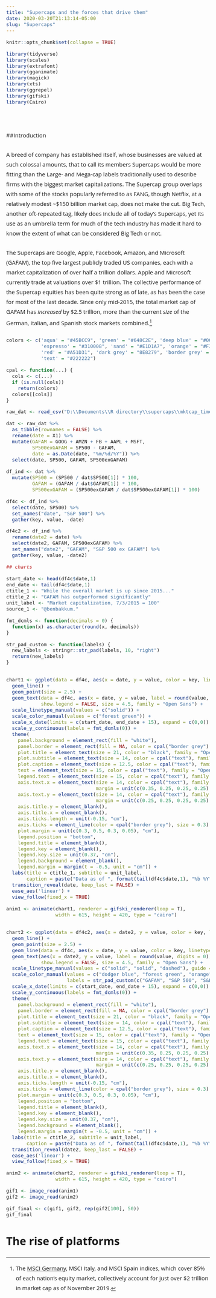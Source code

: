```yaml
---
title: "Supercaps and the forces that drive them"
date: 2020-03-20T21:13:14-05:00
slug: "Supercaps"
---
```


<style>

h1{
  font-size: 30px;
}
h2{
  font-size: 29px;
}
body{
  font-size: 15px;
  font-family: 'Open Sans', sans-serif;
}

p{
margin: 0 0 10.5px;
margin-top: 0px;
margin-right: 0px;
margin-bottom: 25px;
margin-left: 0px;
line-height: 26px;
}
</style>

```r
knitr::opts_chunk$set(collapse = TRUE)
```

```r
library(tidyverse)
library(scales)
library(extrafont)
library(gganimate)
library(magick)
library(xts)
library(ggrepel)
library(gifski)
library(Cairo)
```

<br>

##Introduction

A breed of company has established itself, whose businesses are valued at such colossal amounts, that to call its members Supercaps would be more fitting than the Large- and Mega-cap labels traditionally used to describe firms with the biggest market capitalizations. The Supercap group overlaps with some of the stocks popularly referred to as FANG, though Netflix, at a relatively modest ~$150 billion market cap, does not make the cut. Big Tech, another oft-repeated tag, likely does include all of today's Supercaps, yet its use as an umbrella term for much of the tech industry has made it hard to know the extent of what can be considered Big Tech or not. 

The Supercaps are Google, Apple, Facebook, Amazon, and Microsoft (GAFAM), the top five largest publicly traded US companies, each with a market capitalization of over half a trillion dollars. Apple and Microsoft currently trade at valuations over \$1 trillion. The collective performance of the Supercap equities has been quite strong as of late, as has been the case for most of the last decade. Since only mid-2015, the total market cap of GAFAM has _increased_ by \$2.5 trillion, more than the current _size_ of the German, Italian, and Spanish stock markets combined.^[The [MSCI Germany](https://www.msci.com/documents/10199/d76361cb-d5a5-4185-97ce-ec5e3dd5bf2e), MSCI Italy, and MSCI Spain indices, which cover 85% of each nation's equity market, collectively account for just over $2 trillion in market cap as of November 2019.]



```r

colors <- c('aqua' = "#45BCC9", 'green' = "#648C2E", 'deep blue' = "#00567D",
            'espresso' = "#310008", 'sand' = "#E1D1A7", 'orange' = "#F38B00",
            'red' = "#A51D31", 'dark grey' = "8E8279", 'border grey' = "#808080",
            'text' = "#222222")

cpal <- function(...) {
  cols <- c(...)
  if (is.null(cols))
    return(colors)
  colors[[cols]]
}

raw_dat <- read_csv("D:\\Documents\\R directory\\supercaps\\mktcap_timeseries.csv")

dat <- raw_dat %>% 
  as_tibble(rownames = FALSE) %>% 
  rename(date = X1) %>% 
  mutate(GAFAM = GOOG + AMZN + FB + AAPL + MSFT,
         SP500exGAFAM = SP500 - GAFAM,
         date = as.Date(date, "%m/%d/%Y")) %>%
  select(date, SP500, GAFAM, SP500exGAFAM)

df_ind <- dat %>%
  mutate(SP500 = (SP500 / dat$SP500[1]) * 100,
         GAFAM = (GAFAM / dat$GAFAM[1]) * 100,
         SP500exGAFAM = (SP500exGAFAM / dat$SP500exGAFAM[1]) * 100)

df4c <- df_ind %>% 
  select(date, SP500) %>% 
  set_names("date", "S&P 500") %>% 
  gather(key, value, -date)

df4c2 <- df_ind %>% 
  rename(date2 = date) %>% 
  select(date2, GAFAM, SP500exGAFAM) %>% 
  set_names("date2", "GAFAM", "S&P 500 ex GAFAM") %>% 
  gather(key, value, -date2)

## charts

start_date <- head(df4c$date,1)
end_date <- tail(df4c$date,1)
ctitle_1 <- "While the overall market is up since 2015..."
ctitle_2 <- "GAFAM has outperformed significantly"
unit_label <- "Market capitalization, 7/3/2015 = 100"
source_1 <- "@benbakkum."

fmt_dcmls <- function(decimals = 0) {
  function(x) as.character(round(x, decimals))
}

str_pad_custom <- function(labels) {
  new_labels <- stringr::str_pad(labels, 10, "right")
  return(new_labels)
}


chart1 <- ggplot(data = df4c, aes(x = date, y = value, color = key, linetype = key)) +
  geom_line() +
  geom_point(size = 2.5) +
  geom_text(data = df4c, aes(x = date, y = value, label = round(value, digits = 0)), nudge_x = 53,
            show.legend = FALSE, size = 4.5, family = "Open Sans") +
  scale_linetype_manual(values = c("solid")) +
  scale_color_manual(values = c("forest green")) +
  scale_x_date(limits = c(start_date, end_date + 15), expand = c(0,0)) +
  scale_y_continuous(labels = fmt_dcmls(0)) +
  theme(
    panel.background = element_rect(fill = "white"),
    panel.border = element_rect(fill = NA, color = cpal("border grey"), size = 0.3),
    plot.title = element_text(size = 21, color = "black", family = "Open Sans Light"),
    plot.subtitle = element_text(size = 14, color = cpal("text"), family = "Open Sans"),
    plot.caption = element_text(size = 12.5, color = cpal("text"), family = "Open Sans"),
    text = element_text(size = 15, color = cpal("text"), family = "Open Sans"),
    legend.text = element_text(size = 15, color = cpal("text"), family = "Open Sans"),
    axis.text.x = element_text(size = 14, color = cpal("text"), family = "Open Sans",
                               margin = unit(c(0.35, 0.25, 0.25, 0.25), "cm")),
    axis.text.y = element_text(size = 14, color = cpal("text"), family = "Open Sans",
                               margin = unit(c(0.25, 0.25, 0.25, 0.25), "cm")),
    axis.title.y = element_blank(),
    axis.title.x = element_blank(),
    axis.ticks.length = unit(-0.15, "cm"),
    axis.ticks = element_line(color = cpal("border grey"), size = 0.3),
    plot.margin = unit(c(0.3, 0.5, 0.3, 0.05), "cm"),
    legend.position = "bottom",
    legend.title = element_blank(),
    legend.key = element_blank(),
    legend.key.size = unit(0.37, "cm"),
    legend.background = element_blank(),
    legend.margin = margin(t = -0.5, unit = "cm")) +
  labs(title = ctitle_1, subtitle = unit_label,
       caption = paste("Data as of ", format(tail(df4c$date,1), "%b %Y"), ". ", source_1[1], sep = "")) +
  transition_reveal(date, keep_last = FALSE) +
  ease_aes('linear') +
  view_follow(fixed_x = TRUE)

anim1 <- animate(chart1, renderer = gifski_renderer(loop = T),
                 width = 615, height = 420, type = "cairo")


chart2 <- ggplot(data = df4c2, aes(x = date2, y = value, color = key, linetype = key)) +
  geom_line() +
  geom_point(size = 2.5) +
  geom_line(data = df4c, aes(x = date, y = value, color = key, linetype = key)) +
  geom_text(aes(x = date2, y = value, label = round(value, digits = 0)), nudge_x = 53,
            show.legend = FALSE, size = 4.5, family = "Open Sans") +
  scale_linetype_manual(values = c("solid", "solid", "dashed"), guide = "none") +
  scale_color_manual(values = c("dodger blue", "forest green", "orange"),
                     labels = str_pad_custom(c("GAFAM", "S&P 500", "S&P 500 ex GAFAM"))) +
  scale_x_date(limits = c(start_date, end_date + 15), expand = c(0,0)) +
  scale_y_continuous(labels = fmt_dcmls(0)) +
  theme(
    panel.background = element_rect(fill = "white"),
    panel.border = element_rect(fill = NA, color = cpal("border grey"), size = 0.3),
    plot.title = element_text(size = 21, color = "black", family = "Open Sans Light"),
    plot.subtitle = element_text(size = 14, color = cpal("text"), family = "Open Sans"),
    plot.caption = element_text(size = 12.5, color = cpal("text"), family = "Open Sans"),
    text = element_text(size = 15, color = cpal("text"), family = "Open Sans"),
    legend.text = element_text(size = 15, color = cpal("text"), family = "Open Sans"),
    axis.text.x = element_text(size = 14, color = cpal("text"), family = "Open Sans",
                               margin = unit(c(0.35, 0.25, 0.25, 0.25), "cm")),
    axis.text.y = element_text(size = 14, color = cpal("text"), family = "Open Sans",
                               margin = unit(c(0.25, 0.25, 0.25, 0.25), "cm")),
    axis.title.y = element_blank(),
    axis.title.x = element_blank(),
    axis.ticks.length = unit(-0.15, "cm"),
    axis.ticks = element_line(color = cpal("border grey"), size = 0.3),
    plot.margin = unit(c(0.3, 0.5, 0.3, 0.05), "cm"),
    legend.position = "bottom",
    legend.title = element_blank(),
    legend.key = element_blank(),
    legend.key.size = unit(0.37, "cm"),
    legend.background = element_blank(),
    legend.margin = margin(t = -0.5, unit = "cm")) +
  labs(title = ctitle_2, subtitle = unit_label,
       caption = paste("Data as of ", format(tail(df4c$date,1), "%b %Y"), ". ", source_1[1], sep = "")) +
  transition_reveal(date2, keep_last = FALSE) +
  ease_aes('linear') +
  view_follow(fixed_x = TRUE)

anim2 <- animate(chart2, renderer = gifski_renderer(loop = T),
                 width = 615, height = 420, type = "cairo")

gif1 <- image_read(anim1)
gif2 <- image_read(anim2)

gif_final <- c(gif1, gif2, rep(gif2[100], 50))
gif_final
```



## The rise of platforms












